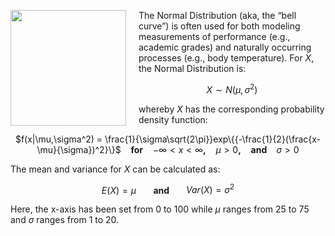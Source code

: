 <img src="http://aspergersgirls.files.wordpress.com/2012/03/normal12.jpg" width="185" height="185" align="left" style="margin-right: 20px;">

The Normal Distribution (aka, the "bell curve") is often used for both modeling measurements of performance (e.g., academic grades) and naturally occurring processes (e.g., body temperature). For $X$, the Normal Distribution is:

<center> $X \sim N(\mu,\sigma^2)$ </center>

whereby $X$ has the corresponding probability density function:

<center> $f(x|\mu,\sigma^2) = \frac{1}{\sigma\sqrt{2\pi}}exp\{{-\frac{1}{2}(\frac{x-\mu}{\sigma})^2}\}$ &nbsp;&nbsp; <b>for</b> &nbsp;&nbsp;  $-\infty < x < \infty$<b>,</b> &nbsp;&nbsp; $\mu >0$<b>,</b> &nbsp;&nbsp; <b> and </b> &nbsp;&nbsp; $\sigma >0$ </center>

The mean and variance for $X$ can be calculated as:

<center> $E(X) = \mu$ &nbsp;&nbsp;&nbsp;&nbsp;&nbsp; <b> and </b> &nbsp;&nbsp;&nbsp;&nbsp;&nbsp;  $Var(X) = \sigma^2$ </center>

Here, the x-axis has been set from 0 to 100 while $\mu$ ranges from 25 to 75 and $\sigma$ ranges from 1 to 20.
